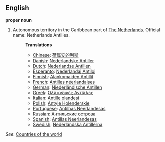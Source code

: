 ==English==

'''proper noun'''

# Autonomous territory in the Caribbean part of [[The Netherlands]]. Official name: Netherlands Antilles.
#:'''Translations'''
#:*[[Chinese]]: [[荷属安的列斯]]
#:*[[Danish]]: [[Nederlandske Antiller]]
#:*[[Dutch]]: [[Nederlandse Antillen]]
#:*[[Esperanto]]: [[Nederlandaj Antiloj]]
#:*[[Finnish]]: [[Alankomaiden Antillit]]
#:*[[French]]: [[Antilles néerlandaises]]
#:*[[German]]: [[Niederländische Antillen]]
#:*[[Greek]]: [[Ολλανδικές Αντίλλες]]
#:*[[Italian]]: [[Antille olandesi]]
#:*[[Polish]]: [[Antyle Holenderskie]]
#:*[[Portuguese]]: [[Antilhas Neerlandesas]]
#:*[[Russian]]: [[Антильские острова]]
#:*[[Spanish]]: [[Antillas Neerlandesas]]
#:*[[Swedish]]: [[Nederländska Antillerna]]

''See'': [[Countries of the world]]